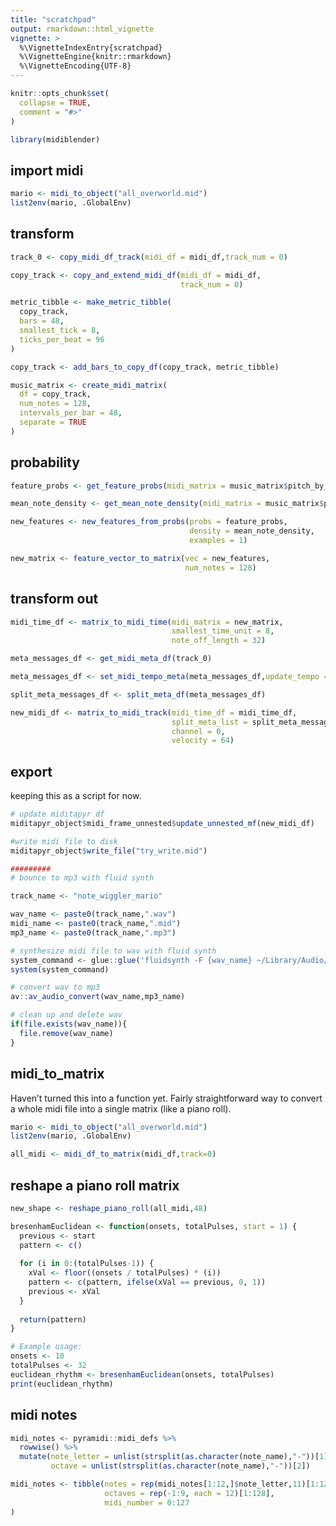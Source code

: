 ```yaml
---
title: "scratchpad"
output: rmarkdown::html_vignette
vignette: >
  %\VignetteIndexEntry{scratchpad}
  %\VignetteEngine{knitr::rmarkdown}
  %\VignetteEncoding{UTF-8}
---
```


```r
knitr::opts_chunk$set(
  collapse = TRUE,
  comment = "#>"
)
```

```r
library(midiblender)
```


## import midi

```r
mario <- midi_to_object("all_overworld.mid")
list2env(mario, .GlobalEnv)
```

## transform

```r
track_0 <- copy_midi_df_track(midi_df = midi_df,track_num = 0)

copy_track <- copy_and_extend_midi_df(midi_df = midi_df,
                                      track_num = 0)

metric_tibble <- make_metric_tibble(
  copy_track,
  bars = 48,
  smallest_tick = 8,
  ticks_per_beat = 96
)

copy_track <- add_bars_to_copy_df(copy_track, metric_tibble)

music_matrix <- create_midi_matrix(
  df = copy_track,
  num_notes = 128,
  intervals_per_bar = 48,
  separate = TRUE
)
```

## probability

```r

feature_probs <- get_feature_probs(midi_matrix = music_matrix$pitch_by_time_matrix)

mean_note_density <- get_mean_note_density(midi_matrix = music_matrix$pitch_by_time_matrix)

new_features <- new_features_from_probs(probs = feature_probs,
                                        density = mean_note_density,
                                        examples = 1)

new_matrix <- feature_vector_to_matrix(vec = new_features,
                                       num_notes = 128)

```


## transform out

```r

midi_time_df <- matrix_to_midi_time(midi_matrix = new_matrix,
                                    smallest_time_unit = 8,
                                    note_off_length = 32)

meta_messages_df <- get_midi_meta_df(track_0)

meta_messages_df <- set_midi_tempo_meta(meta_messages_df,update_tempo = 500000)

split_meta_messages_df <- split_meta_df(meta_messages_df)

new_midi_df <- matrix_to_midi_track(midi_time_df = midi_time_df,
                                    split_meta_list = split_meta_messages_df,
                                    channel = 0,
                                    velocity = 64)
```


## export

keeping this as a script for now.

```r

# update miditapyr df
miditapyr_object$midi_frame_unnested$update_unnested_mf(new_midi_df)

#write midi file to disk
miditapyr_object$write_file("try_write.mid")

#########
# bounce to mp3 with fluid synth

track_name <- "note_wiggler_mario"

wav_name <- paste0(track_name,".wav")
midi_name <- paste0(track_name,".mid")
mp3_name <- paste0(track_name,".mp3")

# synthesize midi file to wav with fluid synth
system_command <- glue::glue('fluidsynth -F {wav_name} ~/Library/Audio/Sounds/Banks/nintendo_soundfont.sf2 {midi_name}')
system(system_command)

# convert wav to mp3
av::av_audio_convert(wav_name,mp3_name)

# clean up and delete wav
if(file.exists(wav_name)){
  file.remove(wav_name)
}
```


## midi_to_matrix

Haven't turned this into a function yet. Fairly straightforward way to convert a whole midi file into a single matrix (like a piano roll).

```r
mario <- midi_to_object("all_overworld.mid")
list2env(mario, .GlobalEnv)

all_midi <- midi_df_to_matrix(midi_df,track=0)


```

## reshape a piano roll matrix

```r
new_shape <- reshape_piano_roll(all_midi,48)
```


```r
bresenhamEuclidean <- function(onsets, totalPulses, start = 1) {
  previous <- start
  pattern <- c()
  
  for (i in 0:(totalPulses-1)) {
    xVal <- floor((onsets / totalPulses) * (i))
    pattern <- c(pattern, ifelse(xVal == previous, 0, 1))
    previous <- xVal
  }
  
  return(pattern)
}

# Example usage:
onsets <- 10
totalPulses <- 32
euclidean_rhythm <- bresenhamEuclidean(onsets, totalPulses)
print(euclidean_rhythm)
```


## midi notes

```r
midi_notes <- pyramidi::midi_defs %>%
  rowwise() %>%
  mutate(note_letter = unlist(strsplit(as.character(note_name),"-"))[1],
         octave = unlist(strsplit(as.character(note_name),"-"))[2])

midi_notes <- tibble(notes = rep(midi_notes[1:12,]$note_letter,11)[1:128],
                     octaves = rep(-1:9, each = 12)[1:128],
                     midi_number = 0:127
)
     
```

